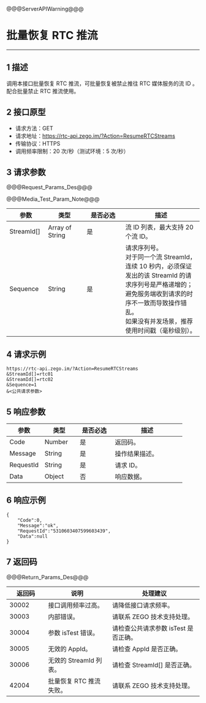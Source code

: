 <style>
table th:nth-of-type(1) {width: 20%;}
table {width: 100%;}
</style>

@@@ServerAPIWarning@@@

# 批量恢复 RTC 推流

---

## 1 描述

调用本接口批量恢复 RTC 推流，可批量恢复被禁止推往 RTC 媒体服务的流 ID 。配合批量禁止 RTC 推流使用。

## 2 接口原型

- 请求方法：GET
- 请求地址：https://rtc-api.zego.im/?Action=ResumeRTCStreams
- 传输协议：HTTPS
- 调用频率限制：20 次/秒（测试环境：5 次/秒）

## 3 请求参数

@@@Request_Params_Des@@@

@@@Media_Test_Param_Note@@@

<table>
<colgroup>
<col style="width: 20%">
<col style="width: 20%">
<col style="width: 20%">
<col style="width: 40%">
</colgroup>
<thead>
  <tr>
    <th>参数</th>
    <th>类型</th>
    <th>是否必选</th>
    <th>描述</th>
  </tr>
</thead>
<tbody>
  <tr>
    <td>StreamId[]</td>
    <td>Array of String</td>
    <td>是</td>
    <td>流 ID 列表，最大支持 20 个流 ID。</td>
  </tr>
  <tr>
    <td>Sequence</td>
    <td>String</td>
    <td>是</td>
    <td>请求序列号。<div class="mk-warning">对于同一个流 StreamId，连续 10 秒内，必须保证发出的该 StreamId 的请求序列号是严格递增的；避免服务端收到请求的时序不一致而导致操作错乱。</div>如果没有并发场景，推荐使用时间戳（毫秒级别）。</td>
  </tr>
</tbody>
</table>


## 4 请求示例

```
https://rtc-api.zego.im/?Action=ResumeRTCStreams
&StreamId[]=rtc01
&StreamId[]=rtc02
&Sequence=1
&<公共请求参数>
```

## 5 响应参数


<table>
<colgroup>
<col style="width: 20%">
<col style="width: 20%">
<col style="width: 20%">
<col style="width: 40%">
</colgroup>
<thead>
  <tr>
    <th>参数</th>
    <th>类型</th>
    <th>是否必选</th>
    <th>描述</th>
  </tr>
</thead>
<tbody>
  <tr>
    <td>Code</td>
    <td>Number</td>
    <td>是</td>
    <td>返回码。</td>
  </tr>
  <tr>
    <td>Message</td>
    <td>String</td>
    <td>是</td>
    <td>操作结果描述。</td>
  </tr>
  <tr>
    <td>RequestId</td>
    <td>String</td>
    <td>是</td>
    <td>请求 ID。</td>
  </tr>
  <tr>
    <td>Data</td>
    <td>Object</td>
    <td>否</td>
    <td>响应数据。</td>
  </tr>
</tbody>
</table>


## 6 响应示例

```
{
    "Code":0,
    "Message":"ok",
    "RequestId":"5310603407599603439",
    "Data":null
}
```

## 7 返回码

@@@Return_Params_Des@@@

|返回码|说明|处理建议|
|-----|------|-----|
| 30002 | 接口调用频率过高。| 请降低接口请求频率。|
| 30003 | 内部错误。| 请联系 ZEGO 技术支持处理。|
| 30004 | 参数 isTest 错误。| 请检查公共请求参数 isTest 是否正确。|
| 30005 | 无效的 AppId。 | 请检查 AppId 是否正确。|
| 30006 | 无效的 StreamId 列表。 | 请检查 StreamId[] 是否正确。|
| 42004 | 批量恢复 RTC 推流失败。 | 请联系 ZEGO 技术支持处理。|
